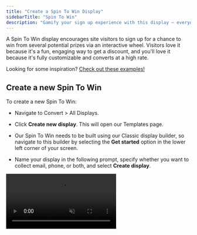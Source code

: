 ```yaml
---
title: "Create a Spin To Win Display"
sidebarTitle: "Spin To Win"
description: "Gamify your sign up experience with this display — everyone wins!"
---
```


A Spin To Win display encourages site visitors to sign up for a chance to win from several potential prizes via an interactive wheel. Visitors love it because it's a fun, engaging way to get a discount, and you'll love it because it's fully customizable and converts at a high rate.

Looking for some inspiration? [Check out these examples!](https://www.privy.com/spin-to-win-examples)

## Create a new Spin To Win

To create a new Spin To Win:

* Navigate to Convert > All Displays.

* Click **Create new display**. This will open our Templates page.

* Our Spin To Win needs to be built using our Classic display builder, so navigate to this builder by selecting the **Get started** option in the lower left corner of your screen.

* Name your display in the following prompt, specify whether you want to collect email, phone, or both, and select **Create display**.

<video autoPlay muted loop playsInline className="new-spin-to-win" src="/images/displays/create-new-stw.mp4" />

* In the *Create* step of the Classic display builder, you can click to edit:

  * **Form Fields:** what information you want to collect at sign up.

  * **Compliance:** whether you want new sign ups to go through a Single Opt-In or Double Opt-In process.

  * **Validations:** set any rules to restrict who may sign up for your display.

<img height="200" src="/images/displays/legacy-form-fields.png" />

* Click to **Add a display**.

* On the following screen, select **Spin To Win** from the left side. Browse the templates and choose which one you'd like to start with. Press **Choose selected** in the upper right corner to open the designer.

## Customize your Spin To Win

Now that you've selected a template to start from, it's time to customize your display's appearance:

<video autoPlay muted loop playsInline className="edit-stw-design" src="/images/displays/edit-stw-design.mp4" />

### Add new elements

To add a new text box or image, click **+ Add new element** on the left.

### Edit existing elements

To edit existing elements, click directly on them in your display. You can edit their settings, duplicate, or delete the element on the left.

Under your *Elements* on the left, you can drag your elements to reorder them and edit your display's background, wheel, and desktop and mobile tabs.

## Edit your wheel

In the display editor, select **Wheel** under your *Elements* to customize your wheel's colors, text, and coupon settings.

Select **Configure slices** to edit each slice of your Spin To Win's wheel:

<img height="200" src="/images/displays/configure-slices.png" />

1. **Label:** this is the text that appears on the wheel itself. You can edit both winning and losing slices.

2. **Coupon:** the coupon that is revealed when a sign up lands on this slice.

3. **Win Ratio:** the likelihood of landing on a slice.

4. **Win Text:** the text displayed after landing on this slice. This should specify which prize is associated with the coupon that the sign up won.

### Attach your Coupon Codes

One of the most important parts of creating your Spin To Win is attaching your Coupon Codes to your wheel. You can choose between manually entering **Custom** coupon codes, or attaching **Saved** coupons that have [already been created in your Privy account](https://privy.mintlify.app/docs/learn/content/coupon-codes).

<Warning>
  Custom coupons must be Master codes and must be created in your e-commerce platform in order to be valid in your store. You need to manually enter the Master code in each wheel slice. Custom coupons are only recommended to stores where Saved coupons are not a viable option.
</Warning>

To attach a Saved coupon:

* Select **Configure slices** and choose **Saved coupon** from the dropdown under *Coupon*.

* Choose the desired coupon from the following dropdown menu.&#x20;

* Repeat for each of your slices. Make sure your Label and Win Text match the coupon you've chosen.

* Scroll and click **OK** to save your wheel.

<video autoPlay muted loop playsInline className="attach-saved-coupon" src="/images/displays/add-saved-coupon.mp4" />

Once you're happy with your Spin To Win's appearance and your wheel's configuration, click **Save & Close** in the upper right corner of the editor.

## Customize your Thank You Page

After saving your changes, you'll be brought back to the *Create* step of your display builder. You'll want to customize your display's Thank You Page to deliver the Win Text and Coupon to your new signup.

* Scroll down and click to edit your **Thank You Page Design**.

* Copy the below merge tags to automatically display your sign up's prize and coupon code:

| Content     | Merge Tag                   |
| ----------- | --------------------------- |
| Coupon Code | \{\{ signup.coupon\_code }} |
| Win Text    | \{\{ signup.win\_text }}    |

<img height="200" src="/images/displays/stw-thank-you-page.gif" />

* Once you've made your changes, click **Save & Close** in the upper right corner.

## Edit your settings

To customize your Spin To Win's settings and audience targeting, navigate to the *Target* step of the builder:

<img height="200" src="/images/displays/stw-targeting.png" />

1. **When To Show It:** determine when and how your display triggers.

2. **Who To Show It To:** determine who is eligible to view your display.

3. **How Long To Show It:** specify whether this display should be Ongoing, or set to run on a fixed schedule.

[Learn more about Privy's audience targeting.](https://privy.mintlify.app/docs/learn/displays/settings-overview#basic-settings)

## Edit your Follow-Up actions

Once you've finalized your settings and audience targeting, you'll want to make sure that you're properly following up with your new sign up. Head to the *Follow-Up* step of your builder.

<img height="200" src="/images/displays/stw-follow-up.png" />

<AccordionGroup>
  <Accordion title="After Signup Email" defaultOpen={false}>
    Click on your After Signup Email to view and edit your template, subject line, and sender info. [Learn more about our drag-and-drop email editor.](https://privy.mintlify.app/docs/learn/email-campaigns/email-templates) Make sure that you **Publish** your email so that it sends to new sign ups.
  </Accordion>

  <Accordion title="Create a series" defaultOpen={false}>
    If you want to create a series of more than one After Signup Email for this specific display, select this option.
  </Accordion>

  <Accordion title="Sync signups" defaultOpen={false}>
    If you're syncing new sign ups to a [Linked Account](https://privy.mintlify.app/docs/learn/integrations/overview-integrations), be sure to add a sync rule here.
  </Accordion>

  <Accordion title="Send Text Message" defaultOpen={false}>
    If you're on the Growth Plan and you're collecting SMS contacts with this display, you can create an After Signup Text to deliver to new contacts after they complete their Double Opt-In.
  </Accordion>

  <Accordion title="Notifications" defaultOpen={false}>
    Enable or disable real-time notifications for your users. These notifications will alert the user of new display signups immediately. **Save**. 
  </Accordion>
</AccordionGroup>

## Launch your Spin To Win

Once you've finalized your design, targeting, and follow-up actions, select the **Publish** button at the upper right of the *Follow-Up* step and confirm your decision in the prompt. 

<img height="200" src="/images/displays/stw-publish.png" />

Your Spin To Win is now live! [You can review its reporting at any time.](https://privy.mintlify.app/docs/learn/displays/reporting-overview)